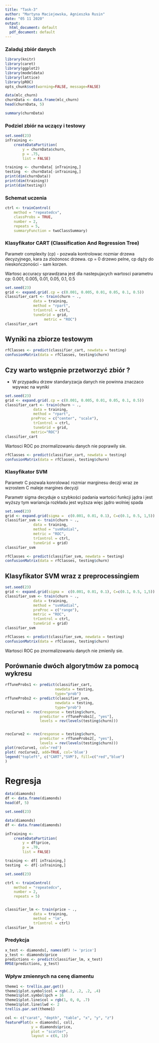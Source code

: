 ```yaml
---
title: "Task-3"
author: "Martyna Maciejewska, Agnieszka Rusin"
date: "05 11 2020"
output:
  html_document: default
  pdf_document: default
---
```


### Zaladuj zbiór danych
```r
library(knitr)
library(caret)
library(ggplot2)
library(modeldata)
library(lattice)
library(pROC)
opts_chunk$set(warning=FALSE, message=FALSE)
```


```r

data(mlc_churn)
churnData <- data.frame(mlc_churn)
head(churnData, 5)
```


```r
summary(churnData)
```

### Podziel zbiór na uczący i testowy

```r
set.seed(23)
inTraining <-
    createDataPartition(
        y = churnData$churn,
        p = .75,
        list = FALSE)

training <- churnData[ inTraining,]
testing  <- churnData[-inTraining,]
print(dim(churnData))
print(dim(training))
print(dim(testing))
```

### Schemat uczenia
```r
ctrl <- trainControl(
    method = "repeatedcv",
    classProbs = TRUE,
    number = 2,
    repeats = 5, 
    summaryFunction = twoClassSummary)
```

### Klasyfikator CART (Classification And Regression Tree)
Parametr complexity  (cp) - pozwala kontrolowac rozmiar drzewa decyzyjnego, kara za zlożonosc drzewa. cp = 0 drzewo pelne, cp dąży do nieskończoności - sam korzen.

Wartosc accuracy sprawdzana jest dla nastepujacych wartosci parametru cp: 0.001, 0.005, 0.01, 0.05, 0.1, 0.5
```r
set.seed(23)
grid <- expand.grid(.cp = c(0.001, 0.005, 0.01, 0.05, 0.1, 0.5))
classifier_cart <- train(churn ~ .,
             data = training,
             method = "rpart",
             trControl = ctrl, 
             tuneGrid = grid, 
                  metric = "ROC")
classifier_cart
```

## Wyniki na zbiorze testowym 
```r
rfClasses <- predict(classifier_cart, newdata = testing)
confusionMatrix(data = rfClasses, testing$churn)
```
## Czy warto wstępnie przetworzyć zbiór ? 
 - W przypadku drzew standaryzacja danych nie powinna znaczaco wpywac na wyniki
```r
set.seed(23)
grid <- expand.grid(.cp = c(0.001, 0.005, 0.01, 0.05, 0.1, 0.5))
classifier_cart <- train(churn ~ .,
             data = training,
             method = "rpart",
            preProc = c("center", "scale"),
             trControl = ctrl, 
             tuneGrid = grid, 
            metric="ROC")
classifier_cart
```
Wartosci ROC po znormalizowaniu danych nie poprawily sie. 
```r
rfClasses <- predict(classifier_cart, newdata = testing)
confusionMatrix(data = rfClasses, testing$churn)
```

### Klasyfikator SVM
Parametr C pozwala konrolować rozmiar marginesu deczji wraz ze wzrostem C maleje margines decyzji

Parametr sigma decyduje o szybkości padania wartości funkcji jądra i jest wyższy tym wariancja rozkładu jest wyższa więc jądro wolniej spada

```r
set.seed(23)
grid <- expand.grid(sigma =  c(0.001, 0.01, 0.1), C=c(0.1, 0.5, 1,5)) 
classifier_svm <- train(churn ~ .,
             data = training,
             method = "svmRadial",
             metric = "ROC",
             trControl = ctrl,
             tuneGrid = grid)
classifier_svm
```
```r
rfClasses <- predict(classifier_svm, newdata = testing)
confusionMatrix(data = rfClasses, testing$churn)
```


## Klasyfikator SVM wraz z preprocessingiem 

```r
set.seed(23)
grid <- expand.grid(sigma =  c(0.001, 0.01, 0.1), C=c(0.1, 0.5, 1,5))  
classifier_svm <- train(churn ~ .,
             data = training,
             method = "svmRadial",
             preProc = c("range"),
             metric = "ROC",
             trControl = ctrl,
             tuneGrid = grid)
classifier_svm
```

```r
rfClasses <- predict(classifier_svm, newdata = testing)
confusionMatrix(data = rfClasses, testing$churn)
```
Wartosci ROC po znormalizowaniu danych nie zmienily sie. 


## Porównanie dwóch algorytmów za pomocą wykresu 

```r

rfTuneProbs1 <- predict(classifier_cart,
                       newdata = testing,
                       type="prob")
rfTuneProbs2 <- predict(classifier_svm,
                       newdata = testing,
                       type="prob")
rocCurve1 <- roc(response = testing$churn,
                predictor = rfTuneProbs1[, "yes"],
                levels = rev(levels(testing$churn)))


rocCurve2 <- roc(response = testing$churn,
                predictor = rfTuneProbs2[, "yes"],
                levels = rev(levels(testing$churn)))
plot(rocCurve1, col='red') 
plot( rocCurve2, add=TRUE, col='blue')
legend("topleft", c("CART","SVM"), fill=c("red","blue")
)

```



# Regresja 
```r
data(diamonds)
df <- data.frame(diamonds)
head(df, 5)
```

```r
set.seed(23)

data(diamonds)
df <- data.frame(diamonds)

inTraining <-
    createDataPartition(
        y = df$price,
        p = .70,
        list = FALSE)

training <- df[ inTraining,]
testing  <- df[-inTraining,]
```

```r
set.seed(23)

ctrl <- trainControl(
    method = "repeatedcv",
    number = 2,
    repeats = 5)


classifier_lm <- train(price ~ .,
             data = training,
             method = "lm",
             trControl = ctrl)
classifier_lm
```
### Predykcja
```r
x_test <- diamonds[, names(df) != 'price']
y_test <- diamonds$price
predictions <- predict(classifier_lm, x_test)
RMSE(predictions, y_test)
```
### Wpływ zmiennych na cenę diamentu
```r
theme1 <- trellis.par.get()
theme1$plot.symbol$col = rgb(.2, .2, .2, .4)
theme1$plot.symbol$pch = 16
theme1$plot.line$col = rgb(1, 0, 0, .7)
theme1$plot.line$lwd <- 2
trellis.par.set(theme1)

col <- c("carat", "depth", "table", "x", "y", "z")
featurePlot(x = diamonds[, col], 
            y = diamonds$price, 
            plot = "scatter", 
            layout = c(6, 1))
```
